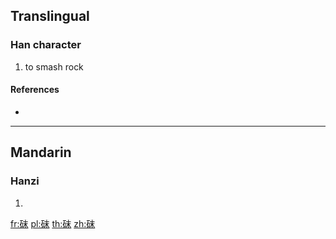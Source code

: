 {{character info/new}}
==Translingual==

===Han character===
{{Han char|rn=112|rad=石|as=05|sn=10|four=|canj=MRDJ}}

# to smash rock

====References====
* {{Han ref|kx=0828.260|dkj=24082|hdz=42422.020|uh=781E|ud=30750}}

----

==Mandarin==

===Hanzi===
{{cmn-hanzi|pin=[[mò]] ([[mo4]]), [[zhǎ]] ([[zha3]]), [[zuó]] ([[zuo2]]), [[zuò]] ([[zuo4]])|wg=mo<sup>4</sup>, cha<sup>3</sup>, tso<sup>2</sup>, tso<sup>4</sup>}}

# {{defn|lang=cmn|sort=石05}}

[[fr:砞]]
[[pl:砞]]
[[th:砞]]
[[zh:砞]]
